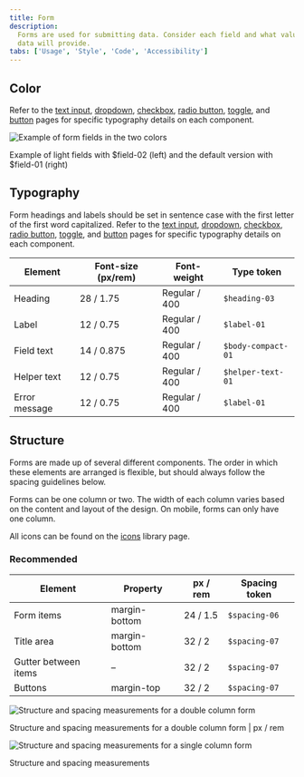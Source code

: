 ```yaml
---
title: Form
description:
  Forms are used for submitting data. Consider each field and what value the
  data will provide.
tabs: ['Usage', 'Style', 'Code', 'Accessibility']
---
```


## Color

Refer to the [text input](/components/text-input/usage),
[dropdown](/components/dropdown/usage), [checkbox](/components/checkbox/usage),
[radio button](/components/radio-button/usage),
[toggle](/components/toggle/usage), and [button](/components/button/usage) pages
for specific typography details on each component.

<div className="image--fixed">

![Example of form fields in the two colors](images/form-style-3.png)

</div>

<Caption>
  Example of light fields with $field-02 (left) and the default version with
  $field-01 (right)
</Caption>

## Typography

Form headings and labels should be set in sentence case with the first letter of
the first word capitalized. Refer to the
[text input](/components/text-input/usage),
[dropdown](/components/dropdown/usage), [checkbox](/components/checkbox/usage),
[radio button](/components/radio-button/usage),
[toggle](/components/toggle/usage), and [button](/components/button/usage) pages
for specific typography details on each component.

| Element       | Font-size (px/rem) | Font-weight   | Type token         |
| ------------- | ------------------ | ------------- | ------------------ |
| Heading       | 28 / 1.75          | Regular / 400 | `$heading-03`      |
| Label         | 12 / 0.75          | Regular / 400 | `$label-01`        |
| Field text    | 14 / 0.875         | Regular / 400 | `$body-compact-01` |
| Helper text   | 12 / 0.75          | Regular / 400 | `$helper-text-01`  |
| Error message | 12 / 0.75          | Regular / 400 | `$label-01`        |

## Structure

Forms are made up of several different components. The order in which these
elements are arranged is flexible, but should always follow the spacing
guidelines below.

Forms can be one column or two. The width of each column varies based on the
content and layout of the design. On mobile, forms can only have one column.

All icons can be found on the [icons](/guidelines/icons/library) library page.

### Recommended

| Element              | Property      | px / rem | Spacing token |
| -------------------- | ------------- | -------- | ------------- |
| Form items           | margin-bottom | 24 / 1.5 | `$spacing-06` |
| Title area           | margin-bottom | 32 / 2   | `$spacing-07` |
| Gutter between items | –             | 32 / 2   | `$spacing-07` |
| Buttons              | margin-top    | 32 / 2   | `$spacing-07` |

<div className="image--fixed">

![Structure and spacing measurements for a double column form ](images/form-style-2.png)

</div>

<Caption>
  Structure and spacing measurements for a double column form | px / rem
</Caption>

<div className="image--fixed">

![Structure and spacing measurements for a single column form](images/form-style-1.png)

</div>

<Caption>Structure and spacing measurements</Caption>
